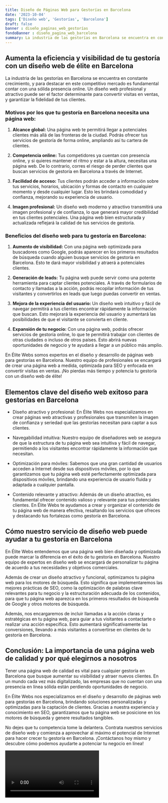 ```yaml
---
title: Diseño de Páginas Web para Gestorías en Barcelona
date: '2023-10-04'
tags: ['Diseño web', 'Gestorías', 'Barcelona']
draft: false
banner : diseño_paginas_web_gestorías
fondoBanner : diseño_pagina_web_barcelona
summary: La industria de las gestorías en Barcelona se encuentra en constante crecimiento, y para destacar en este competitivo mercado es fundamental contar con una sólida presencia online. Un diseño web profesional y atractivo puede ser el factor determinante para convertir visitas en ventas, y garantizar la fidelidad de tus clientes.
---
```


## Aumenta la eficiencia y visibilidad de tu gestoría con un diseño web de élite en Barcelona

La industria de las gestorías en Barcelona se encuentra en constante crecimiento, y para destacar en este competitivo mercado es fundamental contar con una sólida presencia online. Un diseño web profesional y atractivo puede ser el factor determinante para convertir visitas en ventas, y garantizar la fidelidad de tus clientes.

### Motivos por los que tu gestoría en Barcelona necesita una página web:

1. **Alcance global:** Una página web te permitirá llegar a potenciales clientes más allá de las fronteras de la ciudad. Podrás ofrecer tus servicios de gestoría de forma online, ampliando así tu cartera de clientes.

2. **Competencia online:** Tus competidores ya cuentan con presencia online, y si quieres mantener el ritmo y estar a la altura, necesitas una página web. De lo contrario, corres el riesgo de perder clientes que buscan servicios de gestoría en Barcelona a través de Internet.

3. **Facilidad de acceso:** Tus clientes podrán acceder a información sobre tus servicios, horarios, ubicación y formas de contacto en cualquier momento y desde cualquier lugar. Esto les brindará comodidad y confianza, mejorando su experiencia de usuario.

4. **Imagen profesional:** Un diseño web moderno y atractivo transmitirá una imagen profesional y de confianza, lo que generará mayor credibilidad en tus clientes potenciales. Una página web bien estructurada y actualizada reflejará la calidad de tus servicios de gestoría.

### Beneficios del diseño web para tu gestoría en Barcelona:

1. **Aumento de visibilidad:** Con una página web optimizada para buscadores como Google, podrás aparecer en los primeros resultados de búsqueda cuando alguien busque servicios de gestoría en Barcelona. Esto te dará mayor visibilidad y atraerá a potenciales clientes.

2. **Generación de leads:** Tu página web puede servir como una potente herramienta para captar clientes potenciales. A través de formularios de contacto y llamadas a la acción, podrás recopilar información de tus visitantes y convertirlos en leads que luego puedas convertir en ventas.

3. **Mejora de la experiencia del usuario:** Un diseño web intuitivo y fácil de navegar permitirá a tus clientes encontrar rápidamente la información que buscan. Esto mejorará la experiencia del usuario y aumentará las posibilidades de que el visitante se convierta en cliente.

4. **Expansión de tu negocio:** Con una página web, podrás ofrecer servicios de gestoría online, lo que te permitirá trabajar con clientes de otras ciudades o incluso de otros países. Esto abrirá nuevas oportunidades de negocio y te ayudará a llegar a un público más amplio.

En Élite Webs somos expertos en el diseño y desarrollo de páginas web para gestorías en Barcelona. Nuestro equipo de profesionales se encargará de crear una página web a medida, optimizada para SEO y enfocada en convertir visitas en ventas. ¡No pierdas más tiempo y potencia tu gestoría con un diseño web de élite!

<GifSeo />

<Cta />

## Elementos clave del diseño web exitoso para gestorías en Barcelona

- Diseño atractivo y profesional: En Élite Webs nos especializamos en crear páginas web atractivas y profesionales que transmiten la imagen de confianza y seriedad que las gestorías necesitan para captar a sus clientes.

- Navegabilidad intuitiva: Nuestro equipo de diseñadores web se asegura de que la estructura de tu página web sea intuitiva y fácil de navegar, permitiendo a los visitantes encontrar rápidamente la información que necesitan.

- Optimización para móviles: Sabemos que una gran cantidad de usuarios acceden a Internet desde sus dispositivos móviles, por lo que garantizamos que tu página web esté perfectamente optimizada para dispositivos móviles, brindando una experiencia de usuario fluida y adaptada a cualquier pantalla.

- Contenido relevante y atractivo: Además de un diseño atractivo, es fundamental ofrecer contenido valioso y relevante para tus potenciales clientes. En Élite Webs te ayudamos a crear y organizar el contenido de tu página web de manera efectiva, resaltando los servicios que ofreces y destacando tus fortalezas como gestoría en Barcelona.

## Cómo nuestro servicio de diseño web puede ayudar a tu gestoría en Barcelona

En Élite Webs entendemos que una página web bien diseñada y optimizada puede marcar la diferencia en el éxito de tu gestoría en Barcelona. Nuestro equipo de expertos en diseño web se encargará de personalizar tu página de acuerdo a tus necesidades y objetivos comerciales.

Además de crear un diseño atractivo y funcional, optimizamos tu página web para los motores de búsqueda. Esto significa que implementaremos las mejores prácticas de SEO, como la optimización de palabras clave relevantes para tu negocio y la estructuración adecuada de los contenidos, para que tu página web aparezca en los primeros resultados de búsqueda de Google y otros motores de búsqueda.

Además, nos encargaremos de incluir llamadas a la acción claras y estratégicas en tu página web, para guiar a tus visitantes a contactarte o realizar una acción específica. Esto aumentará significativamente las conversiones, llevando a más visitantes a convertirse en clientes de tu gestoría en Barcelona.

## Conclusión: La importancia de una página web de calidad y por qué elegirnos a nosotros

Tener una página web de calidad es vital para cualquier gestoría en Barcelona que busque aumentar su visibilidad y atraer nuevos clientes. En un mundo cada vez más digitalizado, las empresas que no cuentan con una presencia en línea sólida están perdiendo oportunidades de negocio.

En Élite Webs nos especializamos en el diseño y desarrollo de páginas web para gestorías en Barcelona, brindando soluciones personalizadas y optimizadas para la captación de clientes. Gracias a nuestra experiencia y conocimiento en SEO, garantizamos que tu página web se posicione en los motores de búsqueda y genere resultados tangibles.

No dejes que tu competencia tome la delantera. Contrata nuestros servicios de diseño web y comienza a aprovechar al máximo el potencial de Internet para hacer crecer tu gestoría en Barcelona. ¡Contáctanos hoy mismo y descubre cómo podemos ayudarte a potenciar tu negocio en línea!

<Video />

<CtaBot job='Gestorías' city='Barcelona'/>

<Gmaps query='Barcelona+españa+maps' />